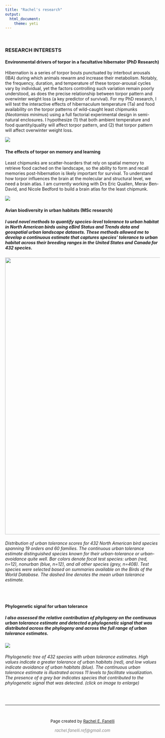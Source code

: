 ```yaml
---
title: "Rachel's research"
output: 
  html_document:
    theme: yeti
---
```

<style>
  .title{
    display: none;
  }
</style>

<p>&nbsp;</p>
### **RESEARCH INTERESTS**

#### **Environmental drivers of torpor in a facultative hibernator** (PhD Research)
Hibernation is a series of torpor bouts punctuated by interbout arousals (IBA) during which animals rewarm and increase their metabolism. Notably, the frequency, duration, and temperature of these torpor-arousal cycles vary by individual, yet the factors controlling such variation remain poorly understood, as does the precise relationship between torpor pattern and overwinter weight loss (a key predictor of survival). For my PhD research, I will test the interactive effects of hibernaculum temperature (Ta) and food availability on the torpor patterns of wild-caught least chipmunks (*Neotamias minimus*) using a full factorial experimental design in semi-natural enclosures. I hypothesize (1) that both ambient temperature and food quantity/quality will affect torpor pattern, and (2) that torpor pattern will affect overwinter weight loss. 

![](images/factorial_design.png)
&nbsp;

#### **The effects of torpor on memory and learning** 
Least chipmunks are scatter-hoarders that rely on spatial memory to retrieve food cached on the landscape, so the ability to form and recall memories post-hibernation is likely important for survival. To understand how torpor influences the brain at the molecular and structural level, we need a brain atlas. I am currently working with Drs Eric Quallen, Merav Ben-David, and Nicole Bedford to build a brain atlas for the least chipmunk. 

![](images/atlas_landscape.jpg)
&nbsp;

#### **Avian biodiversity in urban habitats** (MSc research)
##### I used novel methods to quantify species-level tolerance to urban habitat in North American birds using eBird Status and Trends data and geospatial urban landscape datasets. These methods allowed me to develop a continuous estimate that captures species' tolerance to urban habitat across their breeding ranges in the United States and Canada for 432 species. 

![](images/Histogram_and_test_spp.jpeg){width=900px}

###### Distribution of urban tolerance scores for 432 North American bird species spanning 19 orders and 60 families. The continuous urban tolerance estimate distinguished species known for their urban-tolerance or urban-avoidance quite well. Bar colors denote focal test species: urban (red, n=12), nonurban (blue, n=12), and all other species (grey, n=408). Test species were selected based on summaries available on the Birds of the World Database. The dashed line denotes the mean urban tolerance estimate.  

&nbsp;

#### **Phylogenetic signal for urban tolerance**
##### I also assessed the relative contribution of phylogeny on the continuous urban tolerance estimate and detected a phylogenetic signal that was distributed across the phylogeny and across the full range of urban tolerance estimates.

[ ![](images/phylogeny_urban_responses_REFanelli.jpeg) ](images/phylogeny_urban_responses_REFanelli.jpeg)

###### Phylogenetic tree of 432 species with urban tolerance estimates. High values indicate a greater tolerance of urban habitats (red), and low values indicate avoidance of urban habitats (blue). The continuous urban tolerance estimate is illustrated across 11 levels to facilitate visualization. The presence of a grey bar indicates species that contributed to the phylogenetic signal that was detected. (click on image to enlarge)

&nbsp;

***

<!--Add footer to webpage-->
&nbsp;
<p style="text-align: center; font-size:10pt;">Page created by <a href="https://github.com/refanelli/">Rachel E. Fanelli</a></p>
<p style="text-align: center; font-size:10pt;"><span style="color: #808080;"><em>rachel.fanelli.ref@gmail.com</em></span></p>
</p>

<!-- Add icon library -->
<link rel="stylesheet" href="https://cdnjs.cloudflare.com/ajax/libs/font-awesome/4.7.0/css/font-awesome.min.css">

<!-- Add academicons library -->
<link rel="stylesheet"  href="https://cdn.jsdelivr.net/gh/jpswalsh/academicons@1/css/academicons.min.css">

<!-- Add font awesome icons -->

<p style="text-align: center;">
    <a href="https://github.com/refanelli/" class="fa fa-github"></a>
    <a href="https://www.researchgate.net/profile/Rachel-Fanelli/" i class="ai ai-researchgate ai-1x"></a>
    <a href="https://scholar.google.com/citations?hl=en&user=OD83RKEAAAAJ" i class="ai ai-google-scholar ai-1x"></a>
    <a href="https://osf.io/cz2uw/" i class="ai ai-osf ai-1x"></a>
    <a href="https://orcid.org/0000-0002-6698-7843" i class="ai ai-orcid ai-1x"></a>
</p>

&nbsp;